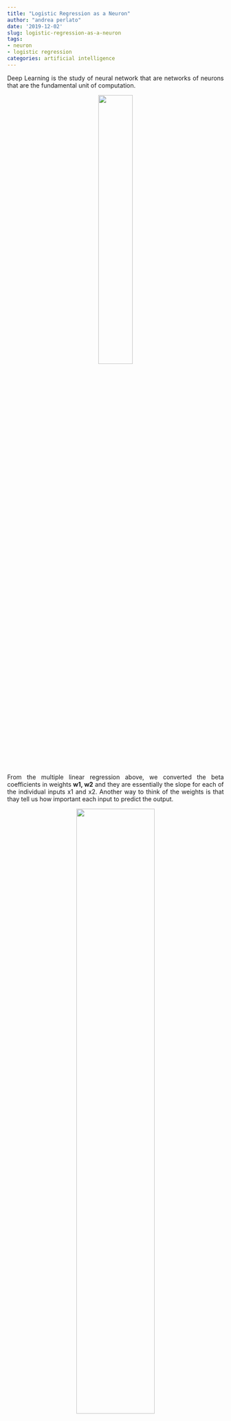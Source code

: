 ```yaml
---
title: "Logistic Regression as a Neuron"
author: "andrea perlato"
date: '2019-12-02'
slug: logistic-regression-as-a-neuron
tags:
- neuron
- logistic regression
categories: artificial intelligence
---
```


<style>
body {
text-align: justify}
</style>

Deep Learning is the study of neural network that are networks of neurons that are the fundamental unit of computation.

<center>
![](/img/multiregweight.png){width=40%}
</center>

From the multiple linear regression above, we converted the beta coefficients in weights **w1, w2** and they are essentially the slope for each of the individual inputs x1 and x2. Another way to think of the weights is that thay tell us how important each input to predict the output.

<center>
![](/img/neuronschema.png){width=60%}
</center>

In fact, the left figure above shows us three input neurons where the first in green has a large positive impact on the activation, the second neuron has less impact, and the third in red has large negative impact; exactely the same of the [**relative importance weights**](https://blog.minitab.com/blog/adventures-in-statistics-2/how-to-identify-the-most-important-predictor-variables-in-regression-models) that we use to find the most important independent variables in a multiple regression. This could be related to neurons where the **dendrites** are our inputs.  Fr example when our eyes see something an electrical signal goes alonf the nerves in out eyes and travel to the brain. The same is when we hear or smell something or touch something.
Now, the neuron has to decide if it is going to pass this signal on to outgoing neurons. The neuron do that in a very simila way to the linear and logistic regression: it sums up all the incoming signals and this summation becomes the outgoing signal. 
Some input connections are strong but others are weak. Moreover, some connections exite the receiving neuron while other connections inhibit the receiving neurons: this is just like the weights of a regressino model.

**Action Potential** </br>
The signal that gets passed along the neurons has a special name: **active potential**: basically it is a spike in electrical potential. If we measure the electrical potential over time at a particular pointin the neuron we would see a signal as shown in the figure below.

<center>
![](/img/actionpotential.png){width=90%}
</center>

The neuron is more like a logistic regression than a linear regression. </br>
Basically we are going to sum up all the influences from all the incoming neurons, and if the **electrical potential of the sum** is grater than some **threshold**, then an **action potential** will **propagate** through the **receiving neuron**. This is like a binary classificatiion where we make prediction of 0 and 1, and in biology that is called **All or None Principle**.

<center>
![](/img/neuronlogistic.png){width=60%}
</center>

Each **xi** represent the inputs, and **w** is a weight that tells us how strong is the connection with **xi** in a positive or negative influence of the activation potential. The weighted sum of each **xi** is then added to the **bias ter** or **threshold** and then passed to the **sigmoind function** taht tell us wheter or not an action potential should occur. 









































